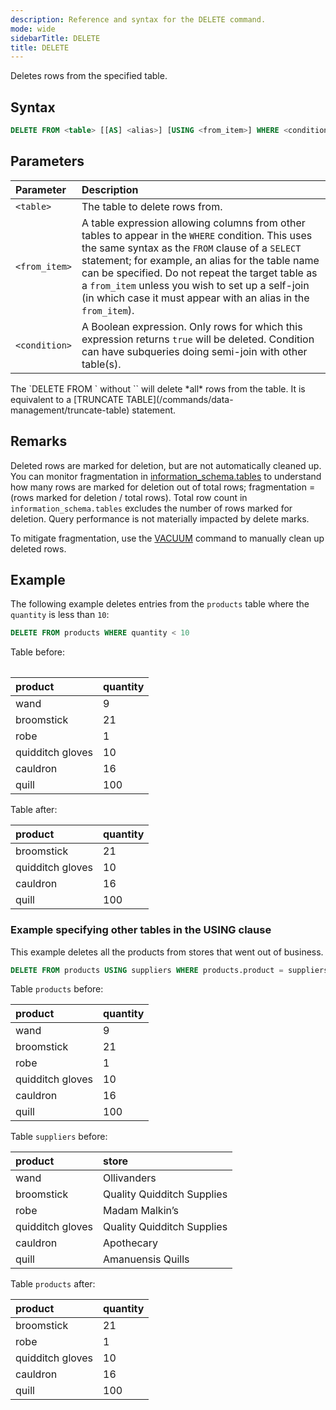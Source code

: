 ```yaml
---
description: Reference and syntax for the DELETE command.
mode: wide
sidebarTitle: DELETE
title: DELETE
---
```



Deletes rows from the specified table.

## Syntax

```sql
DELETE FROM <table> [[AS] <alias>] [USING <from_item>] WHERE <condition>
```
## Parameters 
 

| Parameter | Description|
| :---------| :----------|
| `<table>`| The table to delete rows from. |
| `<from_item>` | A table expression allowing columns from other tables to appear in the `WHERE` condition. This uses the same syntax as the `FROM` clause of a `SELECT` statement; for example, an alias for the table name can be specified. Do not repeat the target table as a `from_item` unless you wish to set up a self-join (in which case it must appear with an alias in the `from_item`). |
| `<condition>` | A Boolean expression. Only rows for which this expression returns `true` will be deleted. Condition can have subqueries doing semi-join with other table(s). |

<Note>
The `DELETE FROM <table>` without `<expression>` will delete *all* rows from the table. It is equivalent to a [TRUNCATE TABLE](/commands/data-management/truncate-table) statement.
</Note>

## Remarks


Deleted rows are marked for deletion, but are not automatically cleaned up. You can monitor fragmentation in [information_schema.tables](/information-schema/tables) to understand how many rows are marked for deletion out of total rows; fragmentation = (rows marked for deletion / total rows). Total row count in `information_schema.tables` excludes the number of rows marked for deletion. Query performance is not materially impacted by delete marks.
  
To mitigate fragmentation, use the [VACUUM](/commands/data-management/vacuum) command to manually clean up deleted rows.

## Example 

The following example deletes entries from the `products` table where the `quantity` is less than `10`: 

```sql
DELETE FROM products WHERE quantity < 10
```

Table before:

| product | quantity |
|:-|:-|
| wand | 9 |
| broomstick | 21 |
| robe | 1 |
| quidditch gloves | 10 |
| cauldron | 16 |
| quill | 100 |

Table after:

| product | quantity |
|:-|:-|
| broomstick | 21 |
| quidditch gloves | 10 |
| cauldron | 16 |
| quill | 100 |


### Example specifying other tables in the USING clause

This example deletes all the products from stores that went out of business.

```sql
DELETE FROM products USING suppliers WHERE products.product = suppliers.product AND suppliers.store = 'Ollivanders'
```

Table `products` before:

| product | quantity |
|:-|:-|
| wand | 9 |
| broomstick | 21 |
| robe | 1 |
| quidditch gloves | 10 |
| cauldron | 16 |
| quill | 100 |

Table `suppliers` before:

| product | store |
|:-|:-|
| wand | Ollivanders |
| broomstick | Quality Quidditch Supplies |
| robe | Madam Malkin’s |
| quidditch gloves | Quality Quidditch Supplies |
| cauldron | Apothecary |
| quill | Amanuensis Quills |

Table `products` after:

| product | quantity |
|:-|:-|
| broomstick | 21 |
| robe | 1 |
| quidditch gloves | 10 |
| cauldron | 16 |
| quill | 100 |

